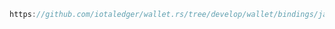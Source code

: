 ```java reference
https://github.com/iotaledger/wallet.rs/tree/develop/wallet/bindings/java/examples/src/MintNft.java
```